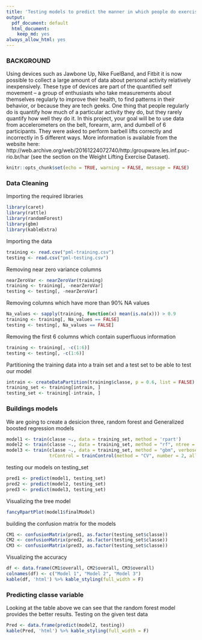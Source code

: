 ---
title: 'Testing models to predict the manner in which people do exercise'
output: 
  pdf_document: default
  html_document:
    keep_md: yes
always_allow_html: yes
---
### BACKGROUND
Using devices such as Jawbone Up, Nike FuelBand, and Fitbit it is now possible to collect a large amount of data about personal activity relatively inexpensively. These type of devices are part of the quantified self movement – a group of enthusiasts who take measurements about themselves regularly to improve their health, to find patterns in their behavior, or because they are tech geeks. One thing that people regularly do is quantify how much of a particular activity they do, but they rarely quantify how well they do it. In this project, your goal will be to use data from accelerometers on the belt, forearm, arm, and dumbell of 6 participants. They were asked to perform barbell lifts correctly and incorrectly in 5 different ways. More information is available from the website here: 
http://web.archive.org/web/20161224072740/http:/groupware.les.inf.puc-rio.br/har
 (see the section on the Weight Lifting Exercise Dataset).

```{r setup, include=FALSE}
knitr::opts_chunk$set(echo = TRUE, warning = FALSE, message = FALSE)
```
### Data Cleaning
Importing the required libraries
```{r}
library(caret)
library(rattle)
library(randomForest)
library(gbm)
library(kableExtra)
```
Importing the data
```{r}
training <- read.csv("pml-training.csv")
testing <- read.csv("pml-testing.csv")
```
<!-- ![plot of chunk histogram](1.png) -->
Removing near zero variance columns
```{r}
nearZeroVar <- nearZeroVar(training)
training <- training[, -nearZeroVar]
testing <- testing[, -nearZeroVar]
```
Removing columns which have more than 90% NA values
```{r}
Na_values <- sapply(training, function(x) mean(is.na(x))) > 0.9
training <- training[, Na_values == FALSE]
testing <- testing[, Na_values == FALSE]
```
Removing the first 6 columns which contain superfluous information
```{r}
training <- training[, -c(1:6)]
testing <- testing[, -c(1:6)]
```
Partitioning the training data into a train set and a test set to be able to test our model
```{r}
intrain <- createDataPartition(training$classe, p = 0.6, list = FALSE)
training_set <- training[intrain, ]
testing_set <- training[-intrain, ]
```
### Buildings models
We are going to create a desicion three, random forest and Generalized boosted regression models
```{r}
model1 <- train(classe ~., data = training_set, method = 'rpart')
model2 <- train(classe ~., data = training_set, method = "rf", ntree = 5)
model3 <- train(classe ~., data = training_set, method = "gbm", verbose = FALSE, 
                trControl = trainControl(method = "CV", number = 2, allowParallel = TRUE))
```
testing our models on testing_set
```{r}
pred1 <- predict(model1, testing_set)
pred2 <- predict(model2, testing_set)
pred3 <- predict(model3, testing_set)
```
Visualizing the tree model 
```{r}
fancyRpartPlot(model1$finalModel)
```

building the confusion matrix for the models
```{r}
CM1 <- confusionMatrix(pred1, as.factor(testing_set$classe))
CM2 <- confusionMatrix(pred2, as.factor(testing_set$classe))
CM3 <- confusionMatrix(pred3, as.factor(testing_set$classe))
```
Visualizing the accuracy
```{r}
df <- data.frame(CM1$overall, CM2$overall, CM3$overall)
colnames(df) <- c("Model 1", "Model 2", "Model 3")
kable(df, 'html') %>% kable_styling(full_width = F) 
```
### Predicting classe variable
Looking at the table above we can see that the random forest model provides the better results. Testing on the given test data
```{r}
Pred <- data.frame(predict(model2, testing))
kable(Pred, 'html') %>% kable_styling(full_width = F) 
```

